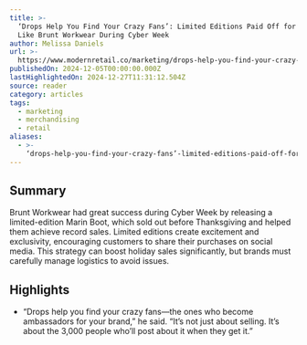 ```yaml
---
title: >-
  ‘Drops Help You Find Your Crazy Fans’: Limited Editions Paid Off for Brands
  Like Brunt Workwear During Cyber Week
author: Melissa Daniels
url: >-
  https://www.modernretail.co/marketing/drops-help-you-find-your-crazy-fans-limited-editions-paid-off-for-brands-like-brunt-workwear-during-cyber-week/?utm_campaign=mrdis&utm_medium=email&utm_source=mrdaily&utm_content=120624
publishedOn: 2024-12-05T00:00:00.000Z
lastHighlightedOn: 2024-12-27T11:31:12.504Z
source: reader
category: articles
tags:
  - marketing
  - merchandising
  - retail
aliases:
  - >-
    ‘drops-help-you-find-your-crazy-fans’-limited-editions-paid-off-for-brands-like-brunt-workwear-during-cyber-week
---
```

## Summary

Brunt Workwear had great success during Cyber Week by releasing a limited-edition Marin Boot, which sold out before Thanksgiving and helped them achieve record sales. Limited editions create excitement and exclusivity, encouraging customers to share their purchases on social media. This strategy can boost holiday sales significantly, but brands must carefully manage logistics to avoid issues.

## Highlights
- “Drops help you find your crazy fans—the ones who become ambassadors for your brand,” he said. “It’s not just about selling. It’s about the 3,000 people who’ll post about it when they get it.”
